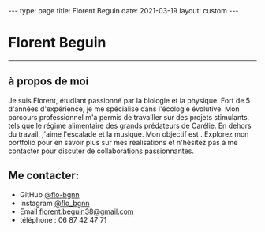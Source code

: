 

<PageLayout>
---
type: page
title: Florent Beguin
date: 2021-03-19
layout: custom
---

# Florent Beguin

---

## à propos de moi 

Je suis Florent, étudiant passionné par la biologie et la physique. Fort de 5 d'années d'expérience, je me spécialise dans l'écologie évolutive. Mon parcours professionnel m'a permis de travailler sur des projets stimulants, tels que le régime alimentaire des grands prédateurs de Carélie. En dehors du travail, j'aime l'escalade et la musique. Mon objectif est . Explorez mon portfolio pour en savoir plus sur mes réalisations et n'hésitez pas à me contacter pour discuter de collaborations passionnantes.

## Me contacter:

- GitHub [@flo-bgnn](https://github.com/flo-bgnn)
- Instagram [@flo_bgnn](https://instagram.com/flo_bgnn)
- Email [florent.beguin38@gmail.com](mailto:florent.beguin38@gmail.com)
- téléphone : 06 87 42 47 71

</PageLayout>


